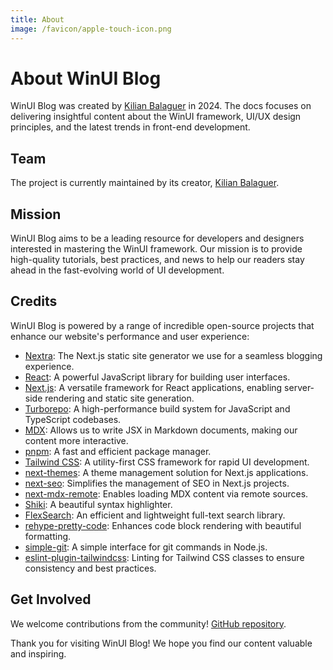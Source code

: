 ```yaml
---
title: About
image: /favicon/apple-touch-icon.png
---
```


# About WinUI Blog

WinUI Blog was created by [Kilian Balaguer](https://github.com/kilianbalaguer) in 2024. The docs focuses on delivering insightful content about the WinUI framework, UI/UX design principles, and the latest trends in front-end development.

## Team

The project is currently maintained by its creator, [Kilian Balaguer](https://github.com/kilianbalaguer).

## Mission

WinUI Blog aims to be a leading resource for developers and designers interested in mastering the WinUI framework. Our mission is to provide high-quality tutorials, best practices, and news to help our readers stay ahead in the fast-evolving world of UI development.

## Credits

WinUI Blog is powered by a range of incredible open-source projects that enhance our website's performance and user experience:

- [Nextra](https://nextra.site/): The Next.js static site generator we use for a seamless blogging experience.
- [React](https://reactjs.org): A powerful JavaScript library for building user interfaces.
- [Next.js](https://nextjs.org): A versatile framework for React applications, enabling server-side rendering and static site generation.
- [Turborepo](https://turbo.build): A high-performance build system for JavaScript and TypeScript codebases.
- [MDX](https://mdxjs.com): Allows us to write JSX in Markdown documents, making our content more interactive.
- [pnpm](https://pnpm.io): A fast and efficient package manager.
- [Tailwind CSS](https://tailwindcss.com): A utility-first CSS framework for rapid UI development.
- [next-themes](https://github.com/pacocoursey/next-themes): A theme management solution for Next.js applications.
- [next-seo](https://github.com/garmeeh/next-seo): Simplifies the management of SEO in Next.js projects.
- [next-mdx-remote](https://github.com/hashicorp/next-mdx-remote): Enables loading MDX content via remote sources.
- [Shiki](https://github.com/shikijs/shiki): A beautiful syntax highlighter.
- [FlexSearch](https://github.com/nextapps-de/flexsearch): An efficient and lightweight full-text search library.
- [rehype-pretty-code](https://github.com/atomiks/rehype-pretty-code): Enhances code block rendering with beautiful formatting.
- [simple-git](https://github.com/Brooooooklyn/simple-git): A simple interface for git commands in Node.js.
- [eslint-plugin-tailwindcss](https://github.com/francoismassart/eslint-plugin-tailwindcss): Linting for Tailwind CSS classes to ensure consistency and best practices.

## Get Involved

We welcome contributions from the community! [GitHub repository](https://github.com/winui-blog/site).

Thank you for visiting WinUI Blog! We hope you find our content valuable and inspiring.